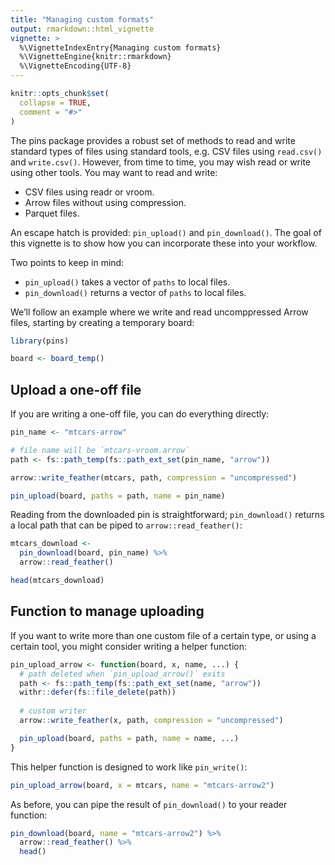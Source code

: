 ```yaml
---
title: "Managing custom formats"
output: rmarkdown::html_vignette
vignette: >
  %\VignetteIndexEntry{Managing custom formats}
  %\VignetteEngine{knitr::rmarkdown}
  %\VignetteEncoding{UTF-8}
---
```


```r
knitr::opts_chunk$set(
  collapse = TRUE,
  comment = "#>"
)
```

The pins package provides a robust set of methods to read and write standard types of files using standard tools, e.g. CSV files using `read.csv()` and `write.csv()`.
However, from time to time, you may wish read or write using other tools. You may want to read and write:

 - CSV files using readr or vroom.
 - Arrow files without using compression. 
 - Parquet files.

An escape hatch is provided: `pin_upload()` and `pin_download()`. 
The goal of this vignette is to show how you can incorporate these into your workflow.

Two points to keep in mind:

 - `pin_upload()` takes a vector of `paths` to local files.
 - `pin_download()` returns a vector of `paths` to local files.

We'll follow an example where we write and read uncomppressed Arrow files, starting by creating a temporary board:

```r
library(pins)

board <- board_temp()
```

## Upload a one-off file

If you are writing a one-off file, you can do everything directly:

```r
pin_name <- "mtcars-arrow"

# file name will be `mtcars-vroom.arrow`
path <- fs::path_temp(fs::path_ext_set(pin_name, "arrow"))

arrow::write_feather(mtcars, path, compression = "uncompressed")

pin_upload(board, paths = path, name = pin_name)
```

Reading from the downloaded pin is straightforward; `pin_download()` returns a local path that can be piped to `arrow::read_feather()`:

```r
mtcars_download <- 
  pin_download(board, pin_name) %>%
  arrow::read_feather()

head(mtcars_download)
```

## Function to manage uploading

If you want to write more than one custom file of a certain type, or using a certain tool, you might consider writing a helper function:

```r
pin_upload_arrow <- function(board, x, name, ...) {
  # path deleted when `pin_upload_arrow()` exits
  path <- fs::path_temp(fs::path_ext_set(name, "arrow"))
  withr::defer(fs::file_delete(path))
 
  # custom writer
  arrow::write_feather(x, path, compression = "uncompressed")

  pin_upload(board, paths = path, name = name, ...) 
}
```

This helper function is designed to work like `pin_write()`:

```r
pin_upload_arrow(board, x = mtcars, name = "mtcars-arrow2")
```

As before, you can pipe the result of `pin_download()` to your reader function:

```r
pin_download(board, name = "mtcars-arrow2") %>%
  arrow::read_feather() %>%
  head()
```
